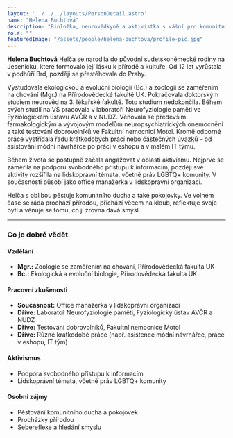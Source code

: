 ```yaml
---
layout: '../../../layouts/PersonDetail.astro'
name: "Helena Buchtová"
description: "Bioložka, neurovědkyně a aktivistka s vášní pro komunitní život a lidská práva."
role: ""
featuredImage: "/assets/people/helena-buchtova/profile-pic.jpg"
---
```


**Helena Buchtová**
Helča se narodila do původní sudetskoněmecké rodiny na Jesenicku, které formovalo její lásku k přírodě a kultuře. Od 12 let vyrůstala v podhůří Brd, později se přestěhovala do Prahy.

Vystudovala ekologickou a evoluční biologii (Bc.) a zoologii se zaměřením na chování (Mgr.) na Přírodovědecké fakultě UK. Pokračovala doktorským studiem neurověd na 3. lékařské fakultě. Toto studium nedokončila. Během svých studií na VŠ pracovala v laboratoři Neurofyziologie paměti ve Fyziologickém ústavu AVČR a v NUDZ. Věnovala se především farmakologickým a vývojovým modelům neuropsychiatrických onemocnění a také testování dobrovolníků ve Fakultní nemocnici Motol. Kromě odborné práce vystřídala řadu krátkodobých prací nebo částečných úvazků – od asistování módní návrhářce po práci v eshopu a v malém IT týmu.

Během života se postupně začala angažovat v oblasti aktivismu. Nejprve se zaměřila na podporu svobodného přístupu k informacím, později své aktivity rozšířila na lidskoprávní témata, včetně práv LGBTQ+ komunity. V současnosti působí jako office manažerka v lidskoprávní organizaci.

Helča s oblibou pěstuje komunitního ducha a také pokojovky. Ve volném čase se ráda prochází přírodou, přichází věcem na kloub, reflektuje svoje bytí a věnuje se tomu, co jí zrovna dává smysl.

---

### Co je dobré vědět

#### Vzdělání

- **Mgr.:** Zoologie se zaměřením na chování, Přírodovědecká fakulta UK
- **Bc.:** Ekologická a evoluční biologie, Přírodovědecká fakulta UK

#### Pracovní zkušenosti

- **Současnost:** Office manažerka v lidskoprávní organizaci
- **Dříve:** Laboratoř Neurofyziologie paměti, Fyziologický ústav AVČR a NUDZ
- **Dříve:** Testování dobrovolníků, Fakultní nemocnice Motol
- **Dříve:** Různé krátkodobé práce (např. asistence módní návrhářce, práce v eshopu, IT tým)

#### Aktivismus

- Podpora svobodného přístupu k informacím
- Lidskoprávní témata, včetně práv LGBTQ+ komunity

#### Osobní zájmy

- Pěstování komunitního ducha a pokojovek
- Procházky přírodou
- Sebereflexe a hledání smyslu
